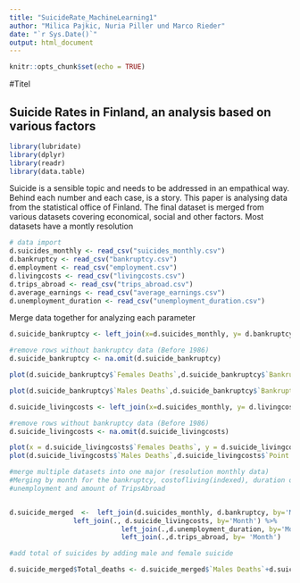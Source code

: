 ```yaml
---
title: "SuicideRate_MachineLearning1"
author: "Milica Pajkic, Nuria Piller und Marco Rieder"
date: "`r Sys.Date()`"
output: html_document
---
```


```r
knitr::opts_chunk$set(echo = TRUE)
```

#Titel

## Suicide Rates in Finland, an analysis based on various factors


```r
library(lubridate)
library(dplyr)
library(readr)
library(data.table)
```


Suicide is a sensible topic and needs to be addressed in an empathical way. 
Behind each number and each case, is a story. 
This paper is analysing data from the statistical office of Finland. The final 
dataset is merged from various datasets covering economical, social and other factors. Most datasets have a montly resolution

```r
# data import
d.suicides_monthly <- read_csv("suicides_monthly.csv")
d.bankruptcy <- read_csv("bankruptcy.csv")
d.employment <- read_csv("employment.csv")
d.livingcosts <- read_csv("livingcosts.csv")
d.trips_abroad <- read_csv("trips_abroad.csv")
d.average_earnings <- read_csv("average_earnings.csv")
d.unemployment_duration <- read_csv("unemployment_duration.csv")

```
Merge data together for analyzing each parameter

```r
d.suicide_bankruptcy <- left_join(x=d.suicides_monthly, y= d.bankruptcy, by= "Month")

#remove rows without bankruptcy data (Before 1986)
d.suicide_bankruptcy <- na.omit(d.suicide_bankruptcy)

plot(d.suicide_bankruptcy$`Females Deaths`,d.suicide_bankruptcy$`Bankruptcies instigated, number of employees`)

plot(d.suicide_bankruptcy$`Males Deaths`,d.suicide_bankruptcy$`Bankruptcies instigated, number of employees`)

```

```r

d.suicide_livingcosts <- left_join(x=d.suicides_monthly, y= d.livingcosts by= "Month")

#remove rows without bankruptcy data (Before 1986)
d.suicide_livingcosts <- na.omit(d.suicide_livingcosts)

plot(x = d.suicide_livingcosts$`Females Deaths`, y = d.suicide_livingcosts$`Point figure`)
plot(d.suicide_livingcosts$`Males Deaths`,d.suicide_livingcosts$`Point figure`)

```

```r
#merge multiple datasets into one major (resolution monthly data)
#Merging by month for the bankruptcy, costofliving(indexed), duration of 
#unemployment and amount of TripsAbroad


d.suicide_merged  <-  left_join(d.suicides_monthly, d.bankruptcy, by='Month') %>%
                left_join(., d.suicide_livingcosts, by='Month') %>%
                            left_join(.,d.unemployment_duration, by='Month') %>%
                            left_join(.,d.trips_abroad, by= 'Month') 

#add total of suicides by adding male and female suicide

d.suicide_merged$Total_deaths <- d.suicide_merged$`Males Deaths`+d.suicide_merged$`Females Deaths`
```

